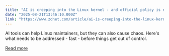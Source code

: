 ```yaml
---
title: "AI is creeping into the Linux kernel - and official policy is needed ASAP"
date: "2025-08-21T13:46:10.000Z"
link: "https://www.zdnet.com/article/ai-is-creeping-into-the-linux-kernel-and-official-policy-is-needed-asap/"
---
```


AI tools can help Linux maintainers, but they can also cause chaos. Here's what needs to be addressed - fast - before things get out of control.

[Read more](https://www.zdnet.com/article/ai-is-creeping-into-the-linux-kernel-and-official-policy-is-needed-asap/)
